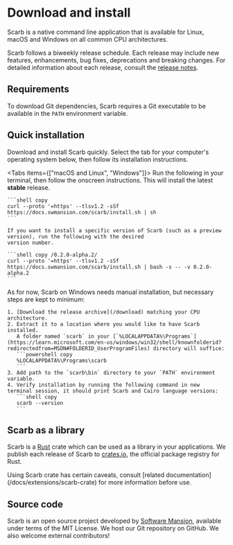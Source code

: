 
# Download and install

Scarb is a native command line application that is available for Linux, macOS and Windows on all common CPU architectures.

Scarb follows a biweekly release schedule.
Each release may include new features, enhancements, bug fixes, deprecations and breaking changes.
For detailed information about each release, consult the [release notes](https://github.com/software-mansion/scarb/releases).

## Requirements

To download Git dependencies, Scarb requires a Git executable to be available in the `PATH` environment variable.

## Quick installation

Download and install Scarb quickly.
Select the tab for your computer's operating system below, then follow its installation instructions.

<Tabs items={["macOS and Linux", "Windows"]}>
  <Tab>
    Run the following in your terminal, then follow the onscreen instructions.
    This will install the latest **stable** release.

    ```shell copy
    curl --proto '=https' --tlsv1.2 -sSf https://docs.swmansion.com/scarb/install.sh | sh
    ```

    If you want to install a specific version of Scarb (such as a preview version), run the following with the desired
    version number.

    ```shell copy /0.2.0-alpha.2/
    curl --proto '=https' --tlsv1.2 -sSf https://docs.swmansion.com/scarb/install.sh | bash -s -- -v 0.2.0-alpha.2
    ```

  </Tab>

  <Tab>
    As for now, Scarb on Windows needs manual installation, but necessary steps are kept to minimum:

    1. [Download the release archive](/download) matching your CPU architecture.
    2. Extract it to a location where you would like to have Scarb installed.
       A folder named `scarb` in your [`%LOCALAPPDATA%\Programs`](https://learn.microsoft.com/en-us/windows/win32/shell/knownfolderid?redirectedfrom=MSDN#FOLDERID_UserProgramFiles) directory will suffice:
       ```powershell copy
       %LOCALAPPDATA%\Programs\scarb
       ```
    3. Add path to the `scarb\bin` directory to your `PATH` environment variable.
    4. Verify installation by running the following command in new terminal session, it should print Scarb and Cairo language versions:
       ```shell copy
       scarb --version
       ```

  </Tab>
</Tabs>

## Scarb as a library

Scarb is a [Rust](https://rust-lang.org) crate which can be used as a library in your applications.
We publish each release of Scarb to [crates.io](https://crates.io), the official package registry for Rust.

<Callout type="warning">
  Using Scarb crate has certain caveats, consult [related
  documentation](/docs/extensions/scarb-crate) for more information before use.
</Callout>

<BigLink
  href="https://crates.io/crates/scarb"
  text="Go to Scarb on crates.io"
/>

## Source code

Scarb is an open source project developed by [Software Mansion](https://swmansion.com), available under terms of the MIT License.
We host our Git repository on GitHub.
We also welcome external contributors!

<BigLink
  href="https://github.com/software-mansion/scarb"
  text="Go to Scarb on GitHub"
/>
